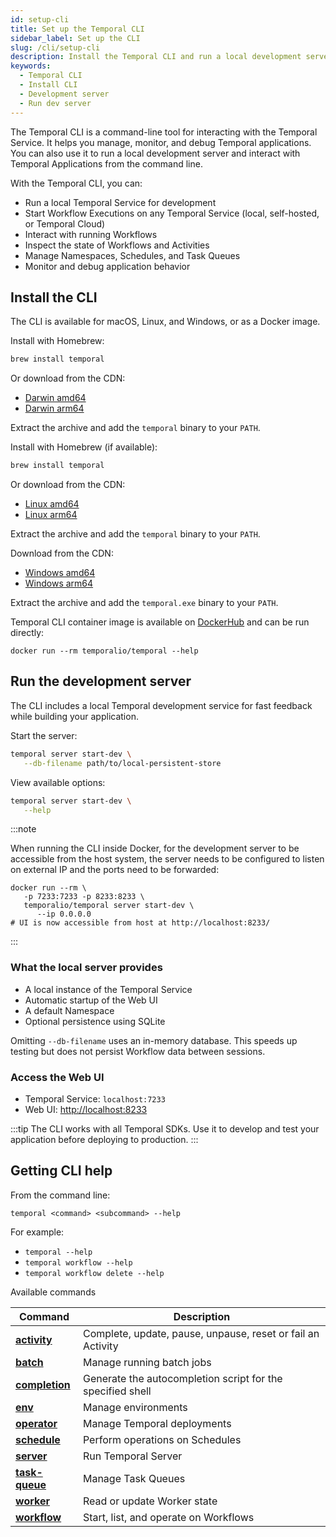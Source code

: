 ```yaml
---
id: setup-cli
title: Set up the Temporal CLI
sidebar_label: Set up the CLI
slug: /cli/setup-cli
description: Install the Temporal CLI and run a local development server.
keywords:
  - Temporal CLI
  - Install CLI
  - Development server
  - Run dev server
---
```


The Temporal CLI is a command-line tool for interacting with the Temporal Service.
It helps you manage, monitor, and debug Temporal applications.
You can also use it to run a local development server and interact with Temporal Applications from the command line.

With the Temporal CLI, you can:

- Run a local Temporal Service for development
- Start Workflow Executions on any Temporal Service (local, self-hosted, or Temporal Cloud)
- Interact with running Workflows
- Inspect the state of Workflows and Activities
- Manage Namespaces, Schedules, and Task Queues
- Monitor and debug application behavior

## Install the CLI

The CLI is available for macOS, Linux, and Windows, or as a Docker image.

<Tabs>

<TabItem value="macosinstall" label="macOS">

Install with Homebrew:

```bash
brew install temporal
```

Or download from the CDN:

- [Darwin amd64](https://temporal.download/cli/archive/latest?platform=darwin&arch=amd64)
- [Darwin arm64](https://temporal.download/cli/archive/latest?platform=darwin&arch=arm64)

Extract the archive and add the `temporal` binary to your `PATH`.

</TabItem>

<TabItem value="linuxinstall" label="Linux">

Install with Homebrew (if available):

```bash
brew install temporal
```

Or download from the CDN:

- [Linux amd64](https://temporal.download/cli/archive/latest?platform=linux&arch=amd64)
- [Linux arm64](https://temporal.download/cli/archive/latest?platform=linux&arch=arm64)

Extract the archive and add the `temporal` binary to your `PATH`.

</TabItem>

<TabItem value="windowsinstall" label="Windows">

Download from the CDN:

- [Windows amd64](https://temporal.download/cli/archive/latest?platform=windows&arch=amd64)
- [Windows arm64](https://temporal.download/cli/archive/latest?platform=windows&arch=arm64)

Extract the archive and add the `temporal.exe` binary to your `PATH`.

</TabItem>

<TabItem value="dockerinstall" label="Docker">

Temporal CLI container image is available on [DockerHub](https://hub.docker.com/r/temporalio/temporal) and can be run directly:

```shell
docker run --rm temporalio/temporal --help
```

</TabItem>

</Tabs>

## Run the development server

The CLI includes a local Temporal development service for fast feedback while building your application.

Start the server:

```bash
temporal server start-dev \
   --db-filename path/to/local-persistent-store
```

View available options:

```bash
temporal server start-dev \
   --help
```

:::note

When running the CLI inside Docker, for the development server to be accessible from the host system,
the server needs to be configured to listen on external IP and the ports need to be forwarded:

```shell
docker run --rm \
   -p 7233:7233 -p 8233:8233 \
   temporalio/temporal server start-dev \
      --ip 0.0.0.0
# UI is now accessible from host at http://localhost:8233/
```

:::

### What the local server provides

- A local instance of the Temporal Service
- Automatic startup of the Web UI
- A default Namespace
- Optional persistence using SQLite

Omitting `--db-filename` uses an in-memory database. This speeds up testing but does not persist Workflow data between sessions.

### Access the Web UI

- Temporal Service: `localhost:7233`
- Web UI: [http://localhost:8233](http://localhost:8233)

:::tip
The CLI works with all Temporal SDKs.
Use it to develop and test your application before deploying to production.
:::

## Getting CLI help

From the command line:

```
temporal <command> <subcommand> --help
```

For example:

- `temporal --help`
- `temporal workflow --help`
- `temporal workflow delete --help`

Available commands

| Command                            | Description                                                 |
| ---------------------------------- | ----------------------------------------------------------- |
| [**activity**](/cli/activity)      | Complete, update, pause, unpause, reset or fail an Activity |
| [**batch**](/cli/batch)            | Manage running batch jobs                                   |
| [**completion**](/cli/cmd-options) | Generate the autocompletion script for the specified shell  |
| [**env**](/cli/env)                | Manage environments                                         |
| [**operator**](/cli/operator)      | Manage Temporal deployments                                 |
| [**schedule**](/cli/schedule)      | Perform operations on Schedules                             |
| [**server**](/cli/server)          | Run Temporal Server                                         |
| [**task-queue**](/cli/task-queue)  | Manage Task Queues                                          |
| [**worker**](/cli/worker)          | Read or update Worker state                                 |
| [**workflow**](/cli/workflow)      | Start, list, and operate on Workflows                       |
